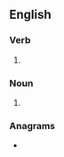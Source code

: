 ==English==

===Verb===
{{head|en|verb form}}

# {{en-third-person singular of|dispel}}

===Noun===
{{head|en|noun form}}

# {{plural of|en|dispel}}

===Anagrams===
* {{anagrams|en|a=deilpss|Spidles|disples}}